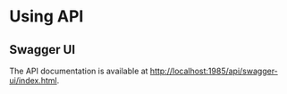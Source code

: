 
# Using API
<WIPS />

## Swagger UI
The API documentation is available at [http://localhost:1985/api/swagger-ui/index.html](http://localhost:1985/api/swagger-ui/index.html).